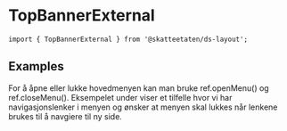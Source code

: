 
<Meta of={TopBannerExternalStories} />

# TopBannerExternal

<Primary />

```tsx
import { TopBannerExternal } from '@skatteetaten/ds-layout';
```

<Controls />

## Examples

For å åpne eller lukke hovedmenyen kan man bruke ref.openMenu() og ref.closeMenu(). Eksempelet under
viser et tilfelle hvor vi har navigasjonslenker i menyen og ønsker at menyen skal lukkes når lenkene
brukes til å navgiere til ny side.

<Canvas of={TopBannerExternalStories.Examples} />
